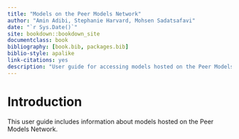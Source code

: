 ```yaml
--- 
title: "Models on the Peer Models Network"
author: "Amin Adibi, Stephanie Harvard, Mohsen Sadatsafavi"
date: "`r Sys.Date()`"
site: bookdown::bookdown_site
documentclass: book
bibliography: [book.bib, packages.bib]
biblio-style: apalike
link-citations: yes
description: "User guide for accessing models hosted on the Peer Models Network cloud."
---
```


# Introduction

This user guide includes information about models hosted on the Peer Models Network. 
